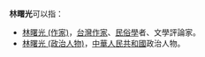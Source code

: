 '''林曙光'''可以指：
*[[林曙光_(作家)|林曙光 (作家)]]，[[台灣|台灣]][[作家|作家]]、[[民俗學|民俗學]]者、文學評論家。
*[[林曙光_(政治人物)|林曙光 (政治人物)]]，[[中華人民共和國|中華人民共和國]]政治人物。 

{{disambig|Cat=三字林姓人名消歧義}}